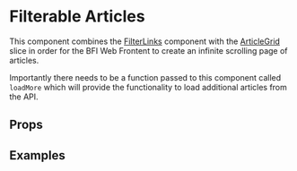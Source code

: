 
<Meta title="2 Pattern Library/1 Structure/Filterable Articles" component={FilterableArticles} />

# Filterable Articles
 
This component combines the [FilterLinks](/?path=/docs/2-pattern-library-1-structure-filter-links--normal) component with the [ArticleGrid](/?path=/docs/2-pattern-library-4-slices-article-grid--multiple-articles-with-first-highlighted) slice in order for the BFI Web Frontent to create an infinite scrolling page of articles. 

Importantly there needs to be a function passed to this component called `loadMore` which will provide the functionality to load additional articles from the API.

## Props 

<Props of={FilterableArticles} />


## Examples

<Preview>
    <Story name="All articles">
        <FilterableArticles
            articles={[...demoArticles, ...demoArticles, ...demoArticles.slice(0, 2)]}
            filters={[
                {
                    url: "/",
                    label: "All",
                    currentlyActive: true
                },
                {
                    url: "/",
                    label: "Review"
                },
                {
                    url: "/",
                    label: "Video"
                },
                {
                    url: "/",
                    label: "Opinion"
                },
                {
                    url: "/",
                    label: "Recommendations"
                },
                {
                    url: "/",
                    label: "Long Read"
                },
                {
                    url: "/",
                    label: "Interviews"
                }
            ]}
            loadMore={true}
            loadMoreLoading={true}
        />
    </Story>
</Preview>

<Preview>
    <Story name="Limited articles with filters">
        <FilterableArticles
            articles={demoArticles.slice(0,2)}
            filters={[
                {
                    url: "/",
                    label: "All",
                    currentlyActive: true
                },
                {
                    url: "/",
                    label: "Review"
                },
                {
                    url: "/",
                    label: "Video"
                },
                {
                    url: "/",
                    label: "Opinion"
                },
                {
                    url: "/",
                    label: "Recommendations"
                },
                {
                    url: "/",
                    label: "Long Read"
                },
                {
                    url: "/",
                    label: "Interviews"
                }
            ]}
            limit={3}
        />
    </Story>
</Preview>

<Preview>
    <Story name="Limited articles with grey background">
        <FilterableArticles
            articles={demoArticles.slice(0,3)}
            limit={3}
            filters={[]}
            includeHighlight={false}
            greyBackground
            optionalTitle="Other things to explore"
            optionalCTALink="/"
            optionalCTATitle="See more"
        />
    </Story>
</Preview>

<Preview>
    <Story name="No articles found">
        <FilterableArticles
            filters={[
                {
                    url: "/",
                    label: "All",
                    currentlyActive: true
                },
                {
                    url: "/",
                    label: "Review"
                },
                {
                    url: "/",
                    label: "Video"
                },
                {
                    url: "/",
                    label: "Opinion"
                },
                {
                    url: "/",
                    label: "Recommendations"
                },
                {
                    url: "/",
                    label: "Long Read"
                },
                {
                    url: "/",
                    label: "Interviews"
                }
            ]}
            loadMore={true}
        />
    </Story>
</Preview>

<Preview>
    <Story name="Loading">
        <FilterableArticles
            loading
            optionalTitle="Filtered articles"
            optionalCTALink="See all articles"
            optionalCTALink="/"
        />
    </Story>
</Preview>

<Preview>
    <Story name="Loading with limit">
        <FilterableArticles
            loading
            limit={3}
            optionalTitle="Filtered articles"
            optionalCTALink="See all articles"
            optionalCTALink="/"
        />
    </Story>
</Preview>
